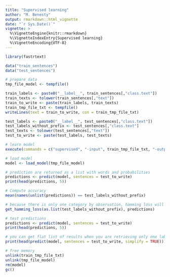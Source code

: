 ```yaml
---
title: "Supervised learning"
author: "M. Benesty"
output: rmarkdown::html_vignette
date: "`r Sys.Date()`"
vignette: >
  %\VignetteEngine{knitr::rmarkdown}
  %\VignetteIndexEntry{Supervised learning}
  %\VignetteEncoding{UTF-8}
---
```


```r
library(fastrtext)

data("train_sentences")
data("test_sentences")

# prepare data
tmp_file_model <- tempfile()

train_labels <- paste0("__label__", train_sentences[,"class.text"])
train_texts <- tolower(train_sentences[,"text"])
train_to_write <- paste(train_labels, train_texts)
train_tmp_file_txt <- tempfile()
writeLines(text = train_to_write, con = train_tmp_file_txt)

test_labels <- paste0("__label__", test_sentences[,"class.text"])
test_labels_without_prefix <- test_sentences[,"class.text"]
test_texts <- tolower(test_sentences[,"text"])
test_to_write <- paste(test_labels, test_texts)

# learn model
execute(commands = c("supervised", "-input", train_tmp_file_txt, "-output", tmp_file_model, "-dim", 20, "-lr", 1, "-epoch", 20, "-wordNgrams", 2, "-verbose", 1))

# load model
model <- load_model(tmp_file_model)

# prediction are returned as a list with words and probabilities
predictions <- predict(model, sentences = test_to_write)
print(head(predictions, 5))

# Compute accuracy
mean(names(unlist(predictions)) == test_labels_without_prefix)

# because there is only one category by observation, hamming loss will be the same
get_hamming_loss(as.list(test_labels_without_prefix), predictions)

# test predictions
predictions <- predict(model, sentences = test_to_write)
print(head(predictions, 5))

# you can get flat list of results when you are retrieving only one label per observation
print(head(predict(model, sentences = test_to_write, simplify = TRUE)))

# free memory
unlink(train_tmp_file_txt)
unlink(tmp_file_model)
rm(model)
gc()
```

